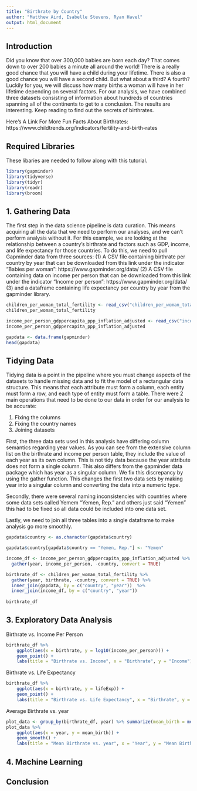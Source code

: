---
title: "Birthrate by Country"
author: "Matthew Aird, Isabelle Stevens, Ryan Havel"
output: html_document
---
## Introduction
Did you know that over 300,000 babies are born each day? That comes down to over 200 babies a minute all around the world! There is a really good chance that you will have a child during your lifetime. There is also a good chance you will have a second child. But what about a third? A fourth? Luckily for you, we will discuss how many births a woman will have in her lifetime depending on several factors. For our analysis, we have combined three datasets consisting of information about hundreds of countries spanning all of the continents to get to a conclusion. The results are interesting. Keep reading to find out the secrets of birthrates. 

Here's A Link For More Fun Facts About Birthrates: https://www.childtrends.org/indicators/fertility-and-birth-rates 

## Required Libraries
These libaries are needed to follow along with this tutorial. 
```{r, warning = FALSE, message = FALSE}
library(gapminder)
library(tidyverse)
library(tidyr)
library(readr)
library(broom)
```

## 1. Gathering Data
The first step in the data science pipeline is data curation. This means acquiring all the data that we need to perform our analyses, and we can't perform analysis without it. For this example, we are looking at the relationship between a country's birthrate and factors such as GDP, income, and life expectancy for those countries. To do this, we need to pull Gapminder data from three sources:
(1) A CSV file containing birthrate per country by year that can be downloaded from this link under the indicator "Babies per woman":
    https://www.gapminder.org/data/
(2) A CSV file containing data on income per person that can be downloaded from this link under the indicator "Income per person":
    https://www.gapminder.org/data/
(3) and a dataframe containing life expectancy per country by year from the gapminder library.
```{r warning = FALSE, message = FALSE}
children_per_woman_total_fertility <- read_csv("children_per_woman_total_fertility.csv")
children_per_woman_total_fertility

income_per_person_gdppercapita_ppp_inflation_adjusted <- read_csv("income_per_person_gdppercapita_ppp_inflation_adjusted.csv")
income_per_person_gdppercapita_ppp_inflation_adjusted

gapdata <- data.frame(gapminder)
head(gapdata)
```

## Tidying Data

Tidying data is a point in the pipeline where you must change aspects of the datasets to handle missing data and to fit the model of a rectangular data structure. This means that each attribute must form a column, each entity must form a row, and each type of entity must form a table. There were 2 main operations that need to be done to our data in order for our analysis to be accurate:

1. Fixing the columns
2. Fixing the country names
3. Joining datasets

First, the three data sets used in this analysis have differing column semantics regarding year values. As you can see from the extensive column list on the birthrate and income per person table, they include the value of each year as its own column. This is not tidy data because the year attribute does not form a single column. This also differs from the gapminder data package which has year as a singular column. We fix this discrepancy by using the gather function. This changes the first two data sets by making year into a singular column and converting the data into a numeric type.

Secondly, there were several naming inconsistencies with countries where some data sets called Yemem "Yemen, Rep." and others just said "Yemen" this had to be fixed so all data could be included into one data set.

Lastly, we need to join all three tables into a single dataframe to make analysis go more smoothly. 

```{r warning = FALSE, message = FALSE}

gapdata$country <- as.character(gapdata$country)

gapdata$country[gapdata$country == "Yemen, Rep."] <- "Yemen"

income_df <- income_per_person_gdppercapita_ppp_inflation_adjusted %>% 
  gather(year, income_per_person, -country, convert = TRUE)

birthrate_df <- children_per_woman_total_fertility %>% 
  gather(year, birthrate, -country, convert = TRUE) %>% 
  inner_join(gapdata, by = c("country", "year"))  %>%  
  inner_join(income_df, by = c("country", "year"))
  
birthrate_df
```

## 3. Exploratory Data Analysis
Birthrate vs. Income Per Person
```{r warning = FALSE, message = FALSE}
birthrate_df %>% 
    ggplot(aes(x = birthrate, y = log10(income_per_person))) + 
    geom_point() + 
    labs(title = "Birthrate vs. Income", x = "Birthrate", y = "Income")
```
Birthrate vs. Life Expectancy
```{r warning = FALSE, message = FALSE}
birthrate_df %>% 
    ggplot(aes(x = birthrate, y = lifeExp)) + 
    geom_point() + 
    labs(title = "Birthrate vs. Life Expectancy", x = "Birthrate", y = "Life Expectancy")
```
Average Birthrate vs. year
```{r warning = FALSE, message = FALSE}
plot_data <- group_by(birthrate_df, year) %>% summarize(mean_birth = mean(birthrate)) 
plot_data %>%
    ggplot(aes(x = year, y = mean_birth)) + 
    geom_smooth() +
    labs(title = "Mean Birthrate vs. year", x = "Year", y = "Mean Birthrate")
```


## 4. Machine Learning

## Conclusion 

